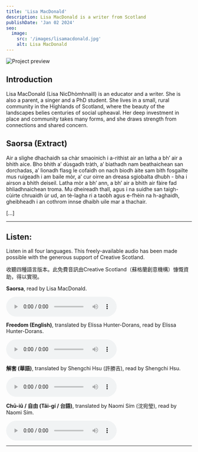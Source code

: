 ```yaml
---
title: 'Lisa MacDonald'
description: Lisa MacDonald is a writer from Scotland
publishDate: 'Jan 02 2024'
seo:
  image:
    src: '/images/lisamacdonald.jpg'
    alt: Lisa MacDonald
---
```



![Project preview](/images/lisamacdonald.jpg)

## Introduction

Lisa MacDonald (Lisa NicDhòmhnaill) is an educator and a writer. She is also a parent, a singer and a PhD student. She lives in a small, rural community in the Highlands of Scotland, where the beauty of the landscapes belies centuries of social upheaval. Her deep investment in place and community takes many forms, and she draws strength from connections and shared concern.

## Saorsa (Extract)

Air a slighe dhachaidh sa chàr smaoinich i a-rithist air an latha a bh’ air a bhith aice. Bho bhith a’ dùsgadh tràth, a’ biathadh nam beathaichean san dorchadas, a’ lìonadh flasg le cofaidh on nach biodh àite sam bith fosgailte mus ruigeadh i am baile mòr, a’ cur oirre an dreasa sgiobalta dhubh - bha i airson a bhith deiseil. Latha mòr a bh’ ann, a bh’ air a bhith air fàire fad bhliadhnaichean troma. Mu dheireadh thall, agus i na suidhe san taigh-cùirte chruaidh ùr ud, an tè-lagha ri a taobh agus e-fhèin na h-aghaidh, gheibheadh i an cothrom innse dhaibh uile mar a thachair.

[...]

---

## <Icon name="mdi:headset" class="inline-flex align-middle text-4xl" /> Listen:

Listen in all four languages. This freely-available audio has been made possible with the generous support of Creative Scotland.

收聽四種語言版本。此免費音訊由Creative Scotland（蘇格蘭創意機構）慷慨資助，得以實現。

**Saorsa**, read by Lisa MacDonald.

<audio controls>
  <source src="https://connect.windandbones.com/s/BTrosbyMEEd37Yn/download/Lisa-GA.mp3" type="audio/mp3" />
  Your browser does not support the audio element.
</audio>

**Freedom (English)**, translated by Elissa Hunter-Dorans, read by Elissa Hunter-Dorans.

<audio controls>
  <source src="https://connect.windandbones.com/s/jiYB8Z69DkFzNaA/download/Lisa-EN.mp3" type="audio/mp3" />
  Your browser does not support the audio element.
</audio>

**解套 (華語)**, translated by Shengchi Hsu (許勝吉), read by Shengchi Hsu.

<audio controls>
  <source src="https://connect.windandbones.com/s/MPgzM9S4NaarRDi/download/Lisa-ZW.mp3" type="audio/mp3" />
  Your browser does not support the audio element.
</audio>

**Chū-iû / 自由 (Tâi-gí / 台語)**, translated by Naomi Sím (沈宛瑩), read by Naomi Sím.

<audio controls>
  <source src="https://connect.windandbones.com/s/AiCPE8E4to4X7PN/download/Lisa-TW.mp3" type="audio/mp3" />
  Your browser does not support the audio element.
</audio>

---

<Order />
